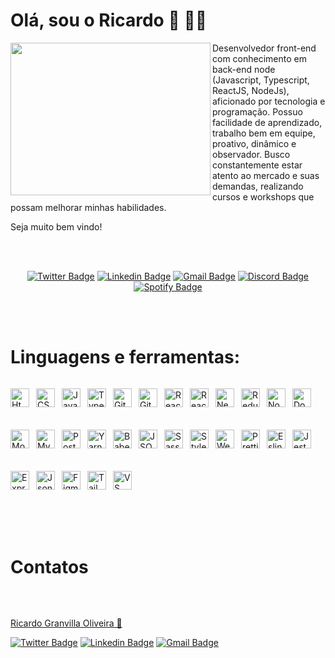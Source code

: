 # Olá, sou o Ricardo 👋 🧑‍💻

<img
  align="left"
  width="320"
  height="244"
  src="https://raw.githubusercontent.com/rgranvilla/rgranvilla/master/header-small-image-rgranvilla.png"
  alt=""
/>

<div align="right">

  <div align="left">
      
  Desenvolvedor front-end com conhecimento em back-end node (Javascript,
  Typescript, ReactJS, NodeJs), aficionado por tecnologia e programação. Possuo
  facilidade de aprendizado, trabalho bem em equipe, proativo, dinâmico e
  observador. Busco constantemente estar atento ao mercado e suas demandas,
  realizando cursos e workshops que possam melhorar minhas habilidades.

Seja muito bem vindo!

  </div>

</div>

<br>
<br>

  <div align='center'>

[![Twitter Badge](https://img.shields.io/badge/-Ricardo-1ca0f1?style=flat-square&labelColor=1ca0f1&logo=twitter&logoColor=white&link=https://twitter.com/rgranvilla)](https://twitter.com/rgranvilla)
[![Linkedin Badge](https://img.shields.io/badge/-Ricardo-blue?style=flat-square&logo=Linkedin&logoColor=white&link=https://www.linkedin.com/in/rgranvilla/)](https://www.linkedin.com/in/rgranvilla/)
[![Gmail Badge](https://img.shields.io/badge/-rgranvilla@gmail.com-c14438?style=flat-square&logo=Gmail&logoColor=white&link=mailto:rgranvilla@gmail.com)](mailto:rgranvilla@gmail.com)
[![Discord Badge](https://img.shields.io/badge/-Ricardo-5869E9?style=flat-square&logo=Discord&logoColor=white&link=http://discordapp.com/users/656568800912736257)](http://discordapp.com/users/656568800912736257)
[![Spotify Badge](https://img.shields.io/badge/-Ricardo-81b71a?style=flat-square&logo=Spotify&logoColor=white&link=https://open.spotify.com/user/12144101493?si=eb2a8bab7d7b421f)](https://open.spotify.com/user/12144101493?si=eb2a8bab7d7b421f)

  </div>

<br>
<br>

# Linguagens e ferramentas:

<div style="display: flex; gap: 8px; align-items: center; flex-wrap: wrap; padding-bottom: 20px">

<img
  align="left"
  alt="Html5"
  title="Html5"
  height="30px"
  src="https://raw.githubusercontent.com/rgranvilla/rgranvilla/master/assets/html-1.svg"
/>

<img
  align="left"
  alt="CSS3"
  title="CSS3"
  height="30px"
  src="https://raw.githubusercontent.com/rgranvilla/rgranvilla/master/assets/css-3.svg"
/>

<img
  align="left"
  alt="Javascript"
  title="Javascript"
  height="30px"
  src="https://raw.githubusercontent.com/rgranvilla/rgranvilla/master/assets/logo-javascript.svg"
/>

<img
  align="left"
  alt="Typescript"
  title="Typescript"
  height="30px"
  src="https://raw.githubusercontent.com/rgranvilla/rgranvilla/master/assets/typescript.svg"
/>

<img
  align="left"
  alt="Git"
  title="Git"
  height="30px"
  src="https://raw.githubusercontent.com/rgranvilla/rgranvilla/master/assets/git-icon.svg"
/>

<img
  align="left"
  alt="Github"
  title="Github"
  height="30px"
  src="https://raw.githubusercontent.com/rgranvilla/rgranvilla/master/assets/github-icon-1.svg"
/>

<img
  align="left"
  alt="React JS"
  title="React JS"
  height="30px"
  src="https://raw.githubusercontent.com/rgranvilla/rgranvilla/master/assets/react-2.svg"
/>

<img
  align="left"
  alt="React Native"
  title="React Native"
  height="30px"
  src="https://raw.githubusercontent.com/rgranvilla/rgranvilla/master/assets/react-native-1.svg"
/>

<img
  align="left"
  alt="NextJS"
  title="NextJS"
  height="30px"
  src="https://raw.githubusercontent.com/rgranvilla/rgranvilla/master/assets/next-js.svg"
/>

<img
  align="left"
  alt="Redux"
  title="Redux"
  height="30px"
  src="https://raw.githubusercontent.com/rgranvilla/rgranvilla/master/assets/redux.svg"
/>

<img
  align="left"
  alt="NodeJS"
  title="NodeJS"
  height="30px"
  src="https://raw.githubusercontent.com/rgranvilla/rgranvilla/master/assets/nodejs-icon.svg"
/>

<img
  align="left"
  alt="Docker"
  title="Docker"
  height="30px"
  src="https://raw.githubusercontent.com/rgranvilla/rgranvilla/master/assets/docker.svg"
/>

<img
  align="left"
  alt="MongoDB"
  title="MongoDB"
  height="30px"
  src="https://raw.githubusercontent.com/rgranvilla/rgranvilla/master/assets/mongodb-icon-1.svg"
/>

<img
  align="left"
  alt="MySQL"
  title="MySQL"
  height="30px"
  src="https://raw.githubusercontent.com/rgranvilla/rgranvilla/master/assets/mysql-3.svg"
/>

<img
  align="left"
  alt="PostgreSQL"
  title="PostgreSQL"
  height="30px"
  src="https://raw.githubusercontent.com/rgranvilla/rgranvilla/master/assets/postgresql.svg"
/>

<img
  align="left"
  alt="Yarn"
  title="Yarn"
  height="30px"
  src="https://raw.githubusercontent.com/rgranvilla/rgranvilla/master/assets/yarn.svg"
/>

<img
  align="left"
  alt="Babel"
  title="Babel"
  height="30px"
  src="https://raw.githubusercontent.com/rgranvilla/rgranvilla/master/assets/babel-10.svg"
/>

<img
  align="left"
  alt="JSON"
  title="JSON"
  height="30px"
  src="https://raw.githubusercontent.com/rgranvilla/rgranvilla/master/assets/json.svg"
/>

<img
  align="left"
  alt="Sass"
  title="Sass"
  height="30px"
  src="https://raw.githubusercontent.com/rgranvilla/rgranvilla/master/assets/sass-1.svg"
/>

<img
  align="left"
  alt="Styled-components"
  title="Styled-components"
  height="30px"
  src="https://raw.githubusercontent.com/rgranvilla/rgranvilla/master/assets/styled-components-1.svg"
/>

<img
  align="left"
  alt="Webpack"
  title="Webpack"
  height="30px"
  src="https://raw.githubusercontent.com/rgranvilla/rgranvilla/master/assets/webpack-icon.svg"
/>

<img
  align="left"
  alt="Prettier"
  title="Prettier"
  height="30px"
  src="https://raw.githubusercontent.com/rgranvilla/rgranvilla/master/assets/prettier-2.svg"
/>

<img
  align="left"
  alt="Eslint"
  title="Eslint"
  height="30px"
  src="https://raw.githubusercontent.com/rgranvilla/rgranvilla/master/assets/eslint-1.svg"
/>

<img
  align="left"
  alt="Jest"
  title="Jest"
  height="30px"
  src="https://raw.githubusercontent.com/rgranvilla/rgranvilla/master/assets/jest-2.svg"
/>

<img
  align="left"
  alt="Express"
  title="Express"
  height="30px"
  src="https://raw.githubusercontent.com/rgranvilla/rgranvilla/master/assets/express-109.svg"
/>

<img
  align="left"
  alt="Json Web Token"
  title="Json Web Token"
  height="30px"
  src="https://raw.githubusercontent.com/rgranvilla/rgranvilla/master/assets/jwtio-json-web-token.svg"
/>

<img
  align="left"
  alt="Figma"
  title="Figma"
  height="30px"
  src="https://raw.githubusercontent.com/rgranvilla/rgranvilla/master/assets/figma-1.svg"
/>

<img
  align="left"
  alt="Tailwindcss"
  title="Tailwindcss"
  height="30px"
  src="https://raw.githubusercontent.com/rgranvilla/rgranvilla/master/assets/tailwindcss.svg"
/>

<img
  align="left"
  alt="VS Code"
  title="VS Code"
  height="30px"
  src="https://raw.githubusercontent.com/rgranvilla/rgranvilla/master/assets/visual-studio-code-1.svg"
/>

</div>

<br>
<br>

# Contatos

<p>&nbsp;</p>

<img
  src="https://raw.githubusercontent.com/rgranvilla/rgranvilla/master/author.png"
  alt=""
/>

<a href="https://github.com/rgranvilla">Ricardo Granvilla Oliveira 🚀</a>

[![Twitter Badge](https://img.shields.io/badge/-@rgranvilla-1ca0f1?style=flat-square&labelColor=1ca0f1&logo=twitter&logoColor=white&link=https://twitter.com/rgranvilla)](https://twitter.com/rgranvilla)
[![Linkedin Badge](https://img.shields.io/badge/-Ricardo-blue?style=flat-square&logo=Linkedin&logoColor=white&link=https://www.linkedin.com/in/rgranvilla/)](https://www.linkedin.com/in/rgranvilla/)
[![Gmail Badge](https://img.shields.io/badge/-rgranvilla@gmail.com-c14438?style=flat-square&logo=Gmail&logoColor=white&link=mailto:rgranvilla@gmail.com)](mailto:rgranvilla@gmail.com)

<p>&nbsp;</p>
